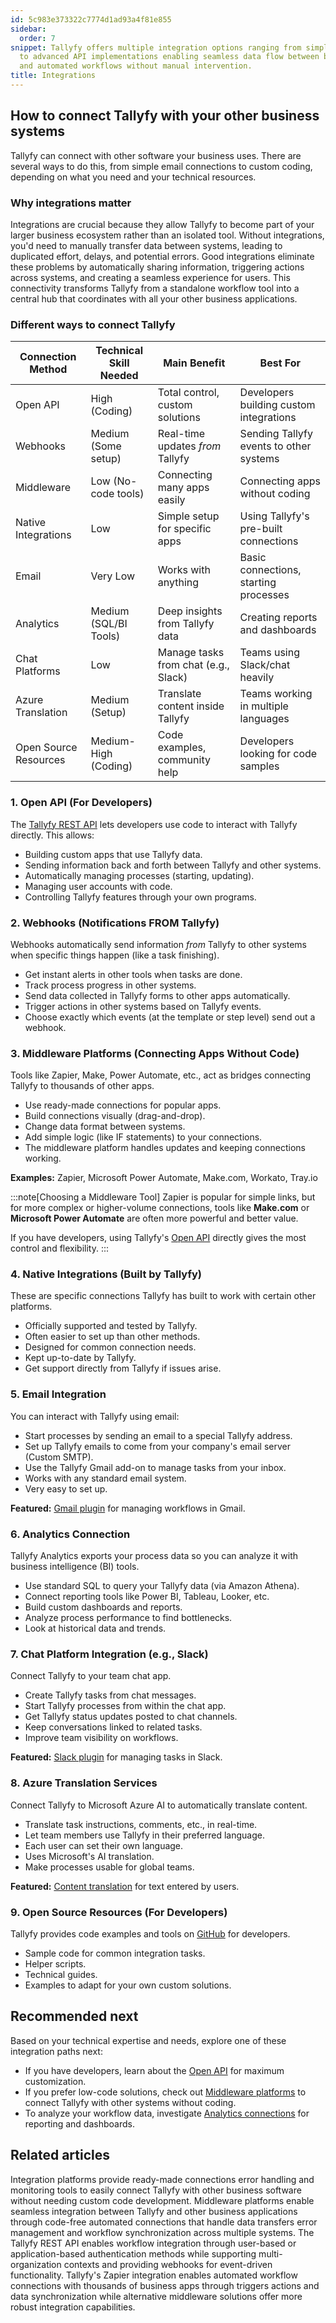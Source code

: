 ```yaml
---
id: 5c983e373322c7774d1ad93a4f81e855
sidebar:
  order: 7
snippet: Tallyfy offers multiple integration options ranging from simple email connections
  to advanced API implementations enabling seamless data flow between business systems
  and automated workflows without manual intervention.
title: Integrations
---
```


## How to connect Tallyfy with your other business systems

Tallyfy can connect with other software your business uses. There are several ways to do this, from simple email connections to custom coding, depending on what you need and your technical resources.

### Why integrations matter

Integrations are crucial because they allow Tallyfy to become part of your larger business ecosystem rather than an isolated tool. Without integrations, you'd need to manually transfer data between systems, leading to duplicated effort, delays, and potential errors. Good integrations eliminate these problems by automatically sharing information, triggering actions across systems, and creating a seamless experience for users. This connectivity transforms Tallyfy from a standalone workflow tool into a central hub that coordinates with all your other business applications.

### Different ways to connect Tallyfy

| Connection Method      | Technical Skill Needed | Main Benefit                       | Best For |
|------------------------|------------------------|------------------------------------|----------|
| Open API               | High (Coding)          | Total control, custom solutions    | Developers building custom integrations |
| Webhooks               | Medium (Some setup)    | Real-time updates *from* Tallyfy   | Sending Tallyfy events to other systems |
| Middleware             | Low (No-code tools)    | Connecting many apps easily        | Connecting apps without coding |
| Native Integrations    | Low                    | Simple setup for specific apps     | Using Tallyfy's pre-built connections |
| Email                  | Very Low               | Works with anything              | Basic connections, starting processes |
| Analytics              | Medium (SQL/BI Tools)  | Deep insights from Tallyfy data    | Creating reports and dashboards |
| Chat Platforms         | Low                    | Manage tasks from chat (e.g., Slack) | Teams using Slack/chat heavily |
| Azure Translation      | Medium (Setup)         | Translate content inside Tallyfy   | Teams working in multiple languages |
| Open Source Resources  | Medium-High (Coding)   | Code examples, community help      | Developers looking for code samples |

### 1. Open API (For Developers)

The [Tallyfy REST API](https://go.tallyfy.com/api/) lets developers use code to interact with Tallyfy directly. This allows:

- Building custom apps that use Tallyfy data.
- Sending information back and forth between Tallyfy and other systems.
- Automatically managing processes (starting, updating).
- Managing user accounts with code.
- Controlling Tallyfy features through your own programs.

### 2. Webhooks (Notifications FROM Tallyfy)

Webhooks automatically send information *from* Tallyfy to other systems when specific things happen (like a task finishing).

- Get instant alerts in other tools when tasks are done.
- Track process progress in other systems.
- Send data collected in Tallyfy forms to other apps automatically.
- Trigger actions in other systems based on Tallyfy events.
- Choose exactly which events (at the template or step level) send out a webhook.

### 3. Middleware Platforms (Connecting Apps Without Code)

Tools like Zapier, Make, Power Automate, etc., act as bridges connecting Tallyfy to thousands of other apps.

- Use ready-made connections for popular apps.
- Build connections visually (drag-and-drop).
- Change data format between systems.
- Add simple logic (like IF statements) to your connections.
- The middleware platform handles updates and keeping connections working.

**Examples:** Zapier, Microsoft Power Automate, Make.com, Workato, Tray.io

:::note[Choosing a Middleware Tool]
Zapier is popular for simple links, but for more complex or higher-volume connections, tools like **Make.com** or **Microsoft Power Automate** are often more powerful and better value.

If you have developers, using Tallyfy's [Open API](/products/pro/integrations/open-api/) directly gives the most control and flexibility.
:::

### 4. Native Integrations (Built by Tallyfy)

These are specific connections Tallyfy has built to work with certain other platforms.

- Officially supported and tested by Tallyfy.
- Often easier to set up than other methods.
- Designed for common connection needs.
- Kept up-to-date by Tallyfy.
- Get support directly from Tallyfy if issues arise.

### 5. Email Integration

You can interact with Tallyfy using email:

- Start processes by sending an email to a special Tallyfy address.
- Set up Tallyfy emails to come from your company's email server (Custom SMTP).
- Use the Tallyfy Gmail add-on to manage tasks from your inbox.
- Works with any standard email system.
- Very easy to set up.

**Featured:** [Gmail plugin](https://workspace.google.com/marketplace/app/tallyfy/671710262095) for managing workflows in Gmail.

### 6. Analytics Connection

Tallyfy Analytics exports your process data so you can analyze it with business intelligence (BI) tools.

- Use standard SQL to query your Tallyfy data (via Amazon Athena).
- Connect reporting tools like Power BI, Tableau, Looker, etc.
- Build custom dashboards and reports.
- Analyze process performance to find bottlenecks.
- Look at historical data and trends.

### 7. Chat Platform Integration (e.g., Slack)

Connect Tallyfy to your team chat app.

- Create Tallyfy tasks from chat messages.
- Start Tallyfy processes from within the chat app.
- Get Tallyfy status updates posted to chat channels.
- Keep conversations linked to related tasks.
- Improve team visibility on workflows.

**Featured:** [Slack plugin](https://go.tallyfy.com/api/functions/slack/oauth2/install) for managing tasks in Slack.

### 8. Azure Translation Services

Connect Tallyfy to Microsoft Azure AI to automatically translate content.

- Translate task instructions, comments, etc., in real-time.
- Let team members use Tallyfy in their preferred language.
- Each user can set their own language.
- Uses Microsoft's AI translation.
- Make processes usable for global teams.

**Featured:** [Content translation](/products/pro/integrations/azure-translation/) for text entered by users.

### 9. Open Source Resources (For Developers)

Tallyfy provides code examples and tools on [GitHub](https://github.com/tallyfy/api-support) for developers.

- Sample code for common integration tasks.
- Helper scripts.
- Technical guides.
- Examples to adapt for your own custom solutions.


<PageTree />

## Recommended next

Based on your technical expertise and needs, explore one of these integration paths next:

- If you have developers, learn about the [Open API](/products/pro/integrations/open-api/) for maximum customization.
- If you prefer low-code solutions, check out [Middleware platforms](/products/pro/integrations/middleware/) to connect Tallyfy with other systems without coding.
- To analyze your workflow data, investigate [Analytics connections](/products/pro/integrations/analytics/) for reporting and dashboards.


## Related articles
<CardGrid>
<LinkTitleCard header="<b>Middleware > Why use an integration platform with Tallyfy</b>" href="/products/pro/integrations/middleware/why-should-i-use-an-integration-platform-with-tallyfy/" > Integration platforms provide ready-made connections error handling and monitoring tools to easily connect Tallyfy with other business software without needing custom code development. </LinkTitleCard>
<LinkTitleCard header="<b>Integrations > Middleware</b>" href="/products/pro/integrations/middleware/" > Middleware platforms enable seamless integration between Tallyfy and other business applications through code-free automated connections that handle data transfers error management and workflow synchronization across multiple systems. </LinkTitleCard>
<LinkTitleCard header="<b>Open Api > Integrate with Tallyfy using the API</b>" href="/products/pro/integrations/open-api/how-to-integrate-with-tallyfy-using-api/" > The Tallyfy REST API enables workflow integration through user-based or application-based authentication methods while supporting multi-organization contexts and providing webhooks for event-driven functionality. </LinkTitleCard>
<LinkTitleCard header="<b>Middleware > Zapier</b>" href="/products/pro/integrations/middleware/zapier/" > Tallyfy's Zapier integration enables automated workflow connections with thousands of business apps through triggers actions and data synchronization while alternative middleware solutions offer more robust integration capabilities. </LinkTitleCard>
</CardGrid>